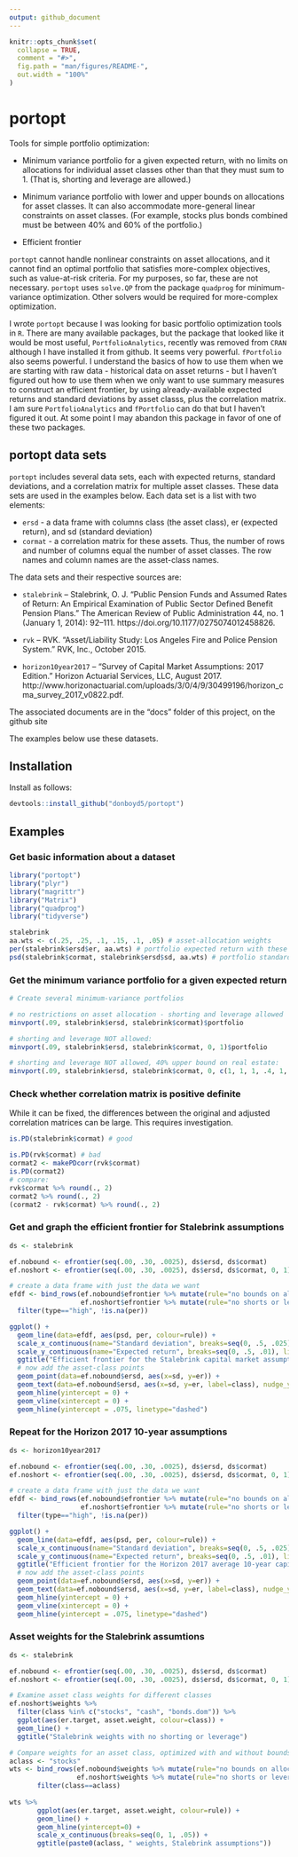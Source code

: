 ```yaml
---
output: github_document
---
```


<!-- README.md is generated from README.Rmd. Please edit that file -->

```r
knitr::opts_chunk$set(
  collapse = TRUE,
  comment = "#>",
  fig.path = "man/figures/README-",
  out.width = "100%"
)
```
# portopt

Tools for simple portfolio optimization:

* Minimum variance portfolio for a given expected return, with no limits on allocations for individual asset classes other than that they must sum to 1. (That is, shorting and leverage are allowed.)

* Minimum variance portfolio with lower and upper bounds on allocations for asset classes. It can also accommodate more-general linear constraints on asset classes. (For example, stocks plus bonds combined must be between 40% and 60% of the portfolio.)

* Efficient frontier

`portopt` cannot handle nonlinear constraints on asset allocations, and it cannot find an optimal portfolio that satisfies more-complex objectives, such as value-at-risk criteria. For my purposes, so far, these are not necessary. `portopt` uses `solve.QP` from the package `quadprog` for minimum-variance optimization. Other solvers would be required for more-complex optimization.

I wrote `portopt` because I was looking for basic portfolio optimization tools in `R`. There are many available packages, but the package that looked like it would be most useful, `PortfolioAnalytics`, recently was removed from `CRAN` although I have installed it from github. It seems very powerful. `fPortfolio` also seems powerful. I understand the basics of how to use them when we are starting with raw data - historical data on asset returns - but I haven't figured out how to use them when we only want to use summary measures to construct an efficient frontier, by using already-available expected returns and standard deviations by asset classs, plus the correlation matrix. I am sure `PortfolioAnalytics` and `fPortfolio` can do that but I haven't figured it out. At some point I may abandon this package in favor of one of these two packages.

## portopt data sets

`portopt` includes several data sets, each with expected returns, standard deviations, and a correlation matrix for multiple asset classes. These data sets are used in the examples below. Each data set is a list with two elements:

* `ersd` - a data frame with columns class (the asset class), er (expected return), and sd (standard deviation)
* `cormat` - a correlation matrix for these assets. Thus, the number of rows and number of columns equal the number of asset classes. The row names and column names are the asset-class names.

The data sets and their respective sources are:

* `stalebrink` -- Stalebrink, O. J. “Public Pension Funds and Assumed Rates of Return: An Empirical Examination of Public Sector Defined Benefit Pension Plans.” The American Review of Public Administration 44, no. 1 (January 1, 2014): 92–111. https://doi.org/10.1177/0275074012458826.

* `rvk` -- RVK. “Asset/Liability Study: Los Angeles Fire and Police Pension System.” RVK, Inc., October 2015.

* `horizon10year2017` -- “Survey of Capital Market Assumptions: 2017 Edition.” Horizon Actuarial Services, LLC, August 2017. http://www.horizonactuarial.com/uploads/3/0/4/9/30499196/horizon_cma_survey_2017_v0822.pdf.

The associated documents are in the "docs" folder of this project, on the github site

The examples below use these datasets.


## Installation

Install as follows:

``` r
devtools::install_github("donboyd5/portopt")
```

## Examples

### Get basic information about a dataset

```r
library("portopt")
library("plyr")
library("magrittr")
library("Matrix")
library("quadprog")
library("tidyverse")

stalebrink
aa.wts <- c(.25, .25, .1, .15, .1, .05) # asset-allocation weights
per(stalebrink$ersd$er, aa.wts) # portfolio expected return with these weights
psd(stalebrink$cormat, stalebrink$ersd$sd, aa.wts) # portfolio standard deviation with these weights

```


### Get the minimum variance portfolio for a given expected return

```r
# Create several minimum-variance portfolios

# no restrictions on asset allocation - shorting and leverage allowed
minvport(.09, stalebrink$ersd, stalebrink$cormat)$portfolio

# shorting and leverage NOT allowed:
minvport(.09, stalebrink$ersd, stalebrink$cormat, 0, 1)$portfolio

# shorting and leverage NOT allowed, 40% upper bound on real estate:
minvport(.09, stalebrink$ersd, stalebrink$cormat, 0, c(1, 1, 1, .4, 1, 1))$portfolio

```


### Check whether correlation matrix is positive definite
While it can be fixed, the differences between the original and adjusted correlation matrices can be large.
This requires investigation.
```r
is.PD(stalebrink$cormat) # good

is.PD(rvk$cormat) # bad
cormat2 <- makePDcorr(rvk$cormat)
is.PD(cormat2)
# compare:
rvk$cormat %>% round(., 2)
cormat2 %>% round(., 2)
(cormat2 - rvk$cormat) %>% round(., 2)

```




### Get and graph the efficient frontier for Stalebrink assumptions

```r

ds <- stalebrink

ef.nobound <- efrontier(seq(.00, .30, .0025), ds$ersd, ds$cormat)
ef.noshort <- efrontier(seq(.00, .30, .0025), ds$ersd, ds$cormat, 0, 1)

# create a data frame with just the data we want
efdf <- bind_rows(ef.nobound$efrontier %>% mutate(rule="no bounds on allocation"),
                  ef.noshort$efrontier %>% mutate(rule="no shorts or leverage")) %>%
  filter(type=="high", !is.na(per))

ggplot() +
  geom_line(data=efdf, aes(psd, per, colour=rule)) +
  scale_x_continuous(name="Standard deviation", breaks=seq(0, .5, .025), limits=c(0, .27), labels = scales::percent) +
  scale_y_continuous(name="Expected return", breaks=seq(0, .5, .01), limits=c(0, .16), labels = scales::percent) +
  ggtitle("Efficient frontier for the Stalebrink capital market assumptions", subtitle="With and without bounds on asset allocations") +
  # now add the asset-class points
  geom_point(data=ef.nobound$ersd, aes(x=sd, y=er)) +
  geom_text(data=ef.nobound$ersd, aes(x=sd, y=er, label=class), nudge_y = +.003) +
  geom_hline(yintercept = 0) +
  geom_vline(xintercept = 0) +
  geom_hline(yintercept = .075, linetype="dashed")

```


### Repeat for the Horizon 2017 10-year assumptions
```r

ds <- horizon10year2017

ef.nobound <- efrontier(seq(.00, .30, .0025), ds$ersd, ds$cormat)
ef.noshort <- efrontier(seq(.00, .30, .0025), ds$ersd, ds$cormat, 0, 1)

# create a data frame with just the data we want
efdf <- bind_rows(ef.nobound$efrontier %>% mutate(rule="no bounds on allocation"),
                  ef.noshort$efrontier %>% mutate(rule="no shorts or leverage")) %>%
  filter(type=="high", !is.na(per))

ggplot() +
  geom_line(data=efdf, aes(psd, per, colour=rule)) +
  scale_x_continuous(name="Standard deviation", breaks=seq(0, .5, .025), limits=c(0, .27), labels = scales::percent) +
  scale_y_continuous(name="Expected return", breaks=seq(0, .5, .01), limits=c(0, .16), labels = scales::percent) +
  ggtitle("Efficient frontier for the Horizon 2017 average 10-year capital market assumptions", subtitle="With and without bounds on asset allocations") +
  # now add the asset-class points
  geom_point(data=ef.nobound$ersd, aes(x=sd, y=er)) +
  geom_text(data=ef.nobound$ersd, aes(x=sd, y=er, label=class), nudge_y = +.003) +
  geom_hline(yintercept = 0) +
  geom_vline(xintercept = 0) +
  geom_hline(yintercept = .075, linetype="dashed")

```


### Asset weights for the Stalebrink assumtions
```r
ds <- stalebrink

ef.nobound <- efrontier(seq(.00, .30, .0025), ds$ersd, ds$cormat)
ef.noshort <- efrontier(seq(.00, .30, .0025), ds$ersd, ds$cormat, 0, 1)

# Examine asset class weights for different classes
ef.noshort$weights %>%
  filter(class %in% c("stocks", "cash", "bonds.dom")) %>%
  ggplot(aes(er.target, asset.weight, colour=class)) +
  geom_line() +
  ggtitle("Stalebrink weights with no shorting or leverage")

# Compare weights for an asset class, optimized with and without bounds
aclass <- "stocks"
wts <- bind_rows(ef.nobound$weights %>% mutate(rule="no bounds on allocation"),
                 ef.noshort$weights %>% mutate(rule="no shorts or leverage")) %>%
       filter(class==aclass)
     
wts %>%
       ggplot(aes(er.target, asset.weight, colour=rule)) +
       geom_line() +
       geom_hline(yintercept=0) +
       scale_x_continuous(breaks=seq(0, 1, .05)) +
       ggtitle(paste0(aclass, " weights, Stalebrink assumptions"))

```



